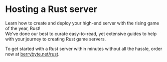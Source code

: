 # Hosting a Rust server

Learn how to create and deploy your high-end server with the rising game of the year, Rust!<br/>
We've done our best to curate easy-to-read, yet extensive guides to help with your journey to creating Rust game servers.

To get started with a Rust server within minutes without all the hassle, order now at [berrybyte.net/rust](https://berrybyte.net/rust).

